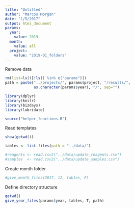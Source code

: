 ```yaml
---
title: "Untitled"
author: "Marcos Morgan"
date: "1/5/2017"
output: html_document
params:
  year:
    value: 2019
  month:
    value: all
  project:
    value: "2019-01_folders"
---
```


Remove data
```r
rm(list=ls()[!ls() %in% c("params")])
path = paste("../projects/", params$project, "/results/", 
             as.character(params$year), "/", sep="")
```

<!-- Load libraries --> 
```r
library(dplyr)
library(knitr)
library(bizdays)
library(lubridate)

source("helper_functions.R")
```

Read templates
```r
show(getwd())

tables <- list.files(path = "../data/")

#reagents <- read.csv2("../data/update_reagents.csv") 
#samples  <- read.csv2("../data/update_samples.csv")
```

Create month folder
```r
#give_month_files(2017, 12, tables, F)
```

Define directory structure
```r
getwd()
give_year_files(params$year, tables, T, path)

```

```r

```


